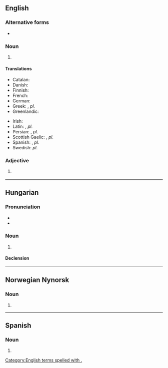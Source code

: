 {{also|Appendix:Variations of "p"}}
==English==

===Alternative forms===
* {{l|en|p}}

===Noun===
{{en-noun|pp.}}

# {{abbreviation of|en|page}}

====Translations====
{{trans-top|page}}
* Catalan: {{t+|ca|pàg.|f}}
* Danish: {{t|da|s.}}
* Finnish: {{t+|fi|s.}}
* French: {{t+|fr|p.}}
* German: {{t+|de|Seite|f|alt=S.}}
* Greek: {{t|el|σ.}}, ''pl.'' {{t|el|σσ.}}
* Greenlandic: {{t|kl|qupp.}}
{{trans-mid}}
* Irish: {{t|ga|lch}}
* Latin: {{t+|la|p.}}, ''pl.'' {{t|la|pp.}}
* Persian: {{t+|fa|ص|tr=s|sc=fa-Arab}}, ''pl.'' {{t|fa|صص|tr=ss|sc=fa-Arab}}
* Scottish Gaelic: {{t|gd|td}}, ''pl.'' {{t|gd|tdd}}
* Spanish: {{t|es|p.}}, ''pl.'' {{t|es|pp.}}
* Swedish: ''pl.'' {{t+|sv|s.}}
{{trans-bottom}}

===Adjective===
{{en-adj|-}}

# {{lb|en|rare}} {{abbreviation of|en|people’s}}

[[Category:English terms spelled with .]]

----

==Hungarian==

===Pronunciation===
* {{hu-IPA|pont}}
* {{audio|hu|Hu-pont.ogg|Audio}}

===Noun===
{{hu-noun|-ok}}

# {{abbreviation of|hu|pont||point}}

====Declension====
{{hu-infl-nom|p.-o|o|v=t}}{{hu-pos-otok|p.-|j|jai}}

----

==Norwegian Nynorsk==

===Noun===
{{head|nn|noun}}

# {{abbr of|nn|pagina}}

----

==Spanish==

===Noun===
{{es-noun|f|pp.}}

# {{abbreviation of|es|página}}